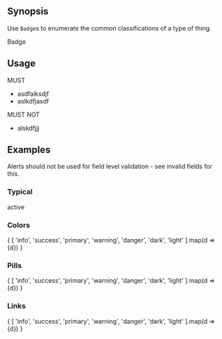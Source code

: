 
## Synopsis

Use `Badge`s to enumerate the common classifications of a type of thing.

<DemoCard>
  <Badge color="primary">Badge</Badge>
</DemoCard>

## Usage

MUST
* asdfalksdjf
* aslkdfjasdf

MUST NOT
* alskdfjjj

## Examples

Alerts should not be used for field level validation - see invalid fields for this.

### Typical

<Badge color="info" className="mb-3">
  active
</Badge>

### Colors

<div className="mb-3">
  {
    [
      'info', 'success', 'primary', 'warning', 'danger', 'dark', 'light'
    ].map(d => <Badge className="mr-1" key={d} color={d}>{d}</Badge>)
  }
</div>

### Pills

<div className="mb-3">
  {
    [
      'info', 'success', 'primary', 'warning', 'danger', 'dark', 'light'
    ].map(d => <Badge className="mr-1" pill key={d} color={d}>{d}</Badge>)
  }
</div>

### Links

<div className="mb-3">
  {
    [
      'info', 'success', 'primary', 'warning', 'danger', 'dark', 'light'
    ].map(d => <Badge className="mr-1" href="badge" key={d} color={d}>{d}</Badge>)
  }
</div>

